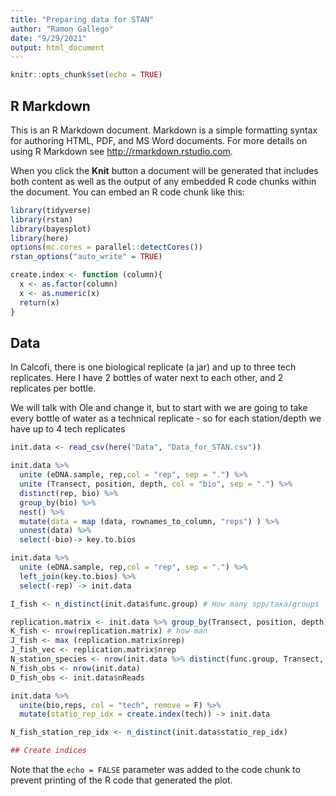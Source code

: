 ```yaml
---
title: "Preparing data for STAN"
author: "Ramon Gallego"
date: "9/29/2021"
output: html_document
---
```


```r
knitr::opts_chunk$set(echo = TRUE)
```

## R Markdown

This is an R Markdown document. Markdown is a simple formatting syntax for authoring HTML, PDF, and MS Word documents. For more details on using R Markdown see <http://rmarkdown.rstudio.com>.

When you click the **Knit** button a document will be generated that includes both content as well as the output of any embedded R code chunks within the document. You can embed an R code chunk like this:

```r
library(tidyverse)
library(rstan)
library(bayesplot)
library(here)
options(mc.cores = parallel::detectCores())
rstan_options("auto_write" = TRUE)

create.index <- function (column){
  x <- as.factor(column)
  x <- as.numeric(x)
  return(x)
}

```

## Data

In Calcofi, there is one biological replicate (a jar) and up to three tech replicates. Here I have 2 bottles of water next to each other, and 2 replicates per bottle.

We will talk with Ole and change it, but to start with we are going to take every bottle of water as a technical replicate - so for each station/depth we have up to 4 tech replicates

```r
init.data <- read_csv(here("Data", "Data_for_STAN.csv"))

init.data %>% 
  unite (eDNA.sample, rep,col = "rep", sep = ".") %>% 
  unite (Transect, position, depth, col = "bio", sep = ".") %>% 
  distinct(rep, bio) %>% 
  group_by(bio) %>% 
  nest() %>% 
  mutate(data = map (data, rownames_to_column, "reps") ) %>% 
  unnest(data) %>% 
  select(-bio)-> key.to.bios

init.data %>% 
  unite (eDNA.sample, rep,col = "rep", sep = ".") %>% 
  left_join(key.to.bios) %>% 
  select(-rep) -> init.data

I_fish <- n_distinct(init.data$func.group) # How many spp/taxa/groups

replication.matrix <- init.data %>% group_by(Transect, position, depth) %>% summarise(nrep = n_distinct(reps)) # How many reps per bottle of water
K_fish <- nrow(replication.matrix) # how man
J_fish <- max (replication.matrix$nrep)
J_fish_vec <- replication.matrix$nrep
N_station_species <- nrow(init.data %>% distinct(func.group, Transect, position, depth))
N_fish_obs <- nrow(init.data)
D_fish_obs <- init.data$nReads

init.data %>% 
  unite(bio,reps, col = "tech", remove = F) %>% 
  mutate(statio_rep_idx = create.index(tech)) -> init.data

N_fish_station_rep_idx <- n_distinct(init.data$statio_rep_idx)

## Create indices


```

Note that the `echo = FALSE` parameter was added to the code chunk to prevent printing of the R code that generated the plot.
